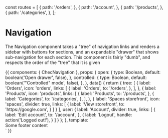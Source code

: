 const routes = [
  {
    path: '/orders',
  },
  {
    path: '/account',
  },
  {
    path: '/products',
  },
  {
    path: '/categories',
  },
];

<Meta title="Components/Navigation" component={ChecNavigation} />

# Navigation

The Navigation component takes a "tree" of navigation links and renders a sidebar with buttons for sections, and
an expandable "drawer" that shows sub-navigation for each section. This component is fairly "dumb", and respects
the order of the "tree" that it is given

<Props of={ChecNavigation} />

<Preview>
  <Story name="Default" decorators={[ StoryRouter({}, { routes })]}>
    {{
      components: {
        ChecNavigation
      },
      props: {
        open: {
          type: Boolean,
          default: boolean('Open drawer', false),
        },
        controlled: {
          type: Boolean,
          default: boolean('"Controlled" mode', false),
        },
      },
      data() {
        return {
          tree: [
            {
              label: 'Orders',
              icon: 'orders',
              links: [
                {
                  label: 'Orders',
                  to: '/orders',
                },
              ],
            },
            {
              label: 'Products',
              icon: 'products',
              links: [
                {
                  label: 'Products',
                  to: '/products',
                },
                {
                  label: 'Categories',
                  to: '/categories',
                },
              ],
            },
            {
              label: 'Spaces storefront',
              icon: 'spaces',
              divider: true,
              links: [
                {
                  label: 'View storefront',
                  to: 'https://google.com',
                }
              ]
            }
          ],
          user: {
            label: 'Account',
            divider: true,
            links: [
              {
                label: 'Edit account',
                to: '/account',
              },
              {
                label: 'Logout',
                handle: action('Logged out!'),
              }
            ]
          }
        };
      },
      template: `
      <div class="w-full">
        <ChecNavigation :tree="tree" :user-section="user" :open="open" :controlled="controlled">
          Some footer content
        </ChecNavigation>
      </div>`
    }}
  </Story>
</Preview>

